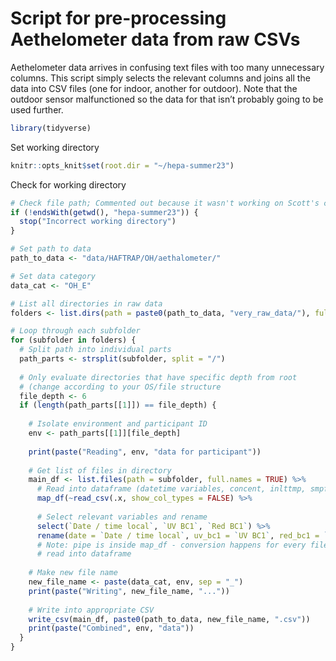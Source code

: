 # Script for pre-processing Aethelometer data from raw CSVs
Aethelometer data arrives in confusing text files with too many unnecessary columns. This script simply selects the relevant columns and joins all the data into CSV files (one for indoor, another for outdoor). Note that the outdoor sensor malfunctioned so the data for that isn't probably going to be used further.

```r
library(tidyverse)
```

Set working directory
```r
knitr::opts_knit$set(root.dir = "~/hepa-summer23")
```

Check for working directory
```r
# Check file path; Commented out because it wasn't working on Scott's computer
if (!endsWith(getwd(), "hepa-summer23")) {
  stop("Incorrect working directory")
}
```

```r
# Set path to data
path_to_data <- "data/HAFTRAP/OH/aethalometer/"

# Set data category
data_cat <- "OH_E"
```

```r
# List all directories in raw data
folders <- list.dirs(path = paste0(path_to_data, "very_raw_data/"), full.names = TRUE, recursive = TRUE)
```

```r
# Loop through each subfolder
for (subfolder in folders) {
  # Split path into individual parts
  path_parts <- strsplit(subfolder, split = "/")
  
  # Only evaluate directories that have specific depth from root 
  # (change according to your OS/file structure
  file_depth <- 6
  if (length(path_parts[[1]]) == file_depth) {
    
    # Isolate environment and participant ID
    env <- path_parts[[1]][file_depth]
    
    print(paste("Reading", env, "data for participant"))
    
    # Get list of files in directory
    main_df <- list.files(path = subfolder, full.names = TRUE) %>% 
      # Read into dataframe (datetime variables, concent, inlttmp, smpflow)
      map_df(~read_csv(.x, show_col_types = FALSE) %>%
      
      # Select relevant variables and rename
      select(`Date / time local`, `UV BC1`, `Red BC1`) %>%
      rename(date = `Date / time local`, uv_bc1 = `UV BC1`, red_bc1 = `Red BC1`))
      # Note: pipe is inside map_df - conversion happens for every file 
      # read into dataframe
      
    # Make new file name
    new_file_name <- paste(data_cat, env, sep = "_")
    print(paste("Writing", new_file_name, "..."))
    
    # Write into appropriate CSV
    write_csv(main_df, paste0(path_to_data, new_file_name, ".csv"))
    print(paste("Combined", env, "data"))
  }
}
```